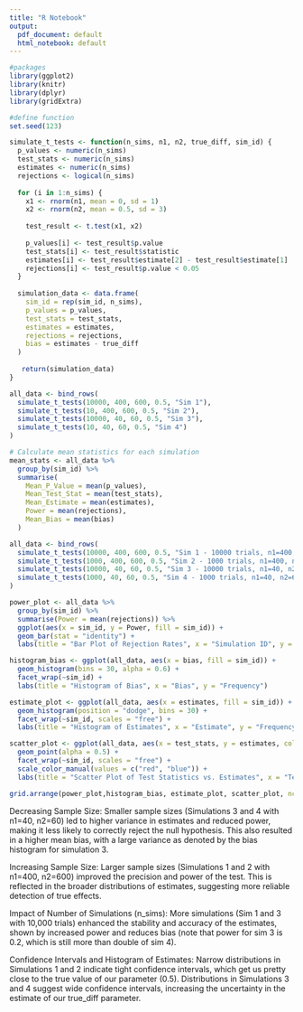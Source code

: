 ```yaml
---
title: "R Notebook"
output:
  pdf_document: default
  html_notebook: default
---
```



```r
#packages 
library(ggplot2)
library(knitr)
library(dplyr)
library(gridExtra)
```

```r
#define function 
set.seed(123) 

simulate_t_tests <- function(n_sims, n1, n2, true_diff, sim_id) {
  p_values <- numeric(n_sims)
  test_stats <- numeric(n_sims)
  estimates <- numeric(n_sims)
  rejections <- logical(n_sims)
  
  for (i in 1:n_sims) {
    x1 <- rnorm(n1, mean = 0, sd = 1)
    x2 <- rnorm(n2, mean = 0.5, sd = 3)
    
    test_result <- t.test(x1, x2)
    
    p_values[i] <- test_result$p.value
    test_stats[i] <- test_result$statistic
    estimates[i] <- test_result$estimate[2] - test_result$estimate[1] 
    rejections[i] <- test_result$p.value < 0.05
  }
  
  simulation_data <- data.frame(
    sim_id = rep(sim_id, n_sims),
    p_values = p_values,
    test_stats = test_stats,
    estimates = estimates,
    rejections = rejections,
    bias = estimates - true_diff
  )
  
   return(simulation_data)
}
```

```r
all_data <- bind_rows(
  simulate_t_tests(10000, 400, 600, 0.5, "Sim 1"),
  simulate_t_tests(10, 400, 600, 0.5, "Sim 2"),
  simulate_t_tests(10000, 40, 60, 0.5, "Sim 3"),
  simulate_t_tests(10, 40, 60, 0.5, "Sim 4")
)

# Calculate mean statistics for each simulation
mean_stats <- all_data %>%
  group_by(sim_id) %>%
  summarise(
    Mean_P_Value = mean(p_values),
    Mean_Test_Stat = mean(test_stats),
    Mean_Estimate = mean(estimates),
    Power = mean(rejections),
    Mean_Bias = mean(bias)
  )
```


```r
all_data <- bind_rows(
  simulate_t_tests(10000, 400, 600, 0.5, "Sim 1 - 10000 trials, n1=400, n2=600"),
  simulate_t_tests(1000, 400, 600, 0.5, "Sim 2 - 1000 trials, n1=400, n2=600"),
  simulate_t_tests(10000, 40, 60, 0.5, "Sim 3 - 10000 trials, n1=40, n2=60"),
  simulate_t_tests(1000, 40, 60, 0.5, "Sim 4 - 1000 trials, n1=40, n2=60")
)
```

```r
power_plot <- all_data %>%
  group_by(sim_id) %>%
  summarise(Power = mean(rejections)) %>%
  ggplot(aes(x = sim_id, y = Power, fill = sim_id)) +
  geom_bar(stat = "identity") +
  labs(title = "Bar Plot of Rejection Rates", x = "Simulation ID", y = "Power")

histogram_bias <- ggplot(all_data, aes(x = bias, fill = sim_id)) +
  geom_histogram(bins = 30, alpha = 0.6) +
  facet_wrap(~sim_id) +
  labs(title = "Histogram of Bias", x = "Bias", y = "Frequency")

estimate_plot <- ggplot(all_data, aes(x = estimates, fill = sim_id)) +
  geom_histogram(position = "dodge", bins = 30) +
  facet_wrap(~sim_id, scales = "free") +
  labs(title = "Histogram of Estimates", x = "Estimate", y = "Frequency")

scatter_plot <- ggplot(all_data, aes(x = test_stats, y = estimates, color = rejections)) +
  geom_point(alpha = 0.5) +
  facet_wrap(~sim_id, scales = "free") +
  scale_color_manual(values = c("red", "blue")) +
  labs(title = "Scatter Plot of Test Statistics vs. Estimates", x = "Test Statistic", y = "Estimate", color = "Hypothesis Test Result")

grid.arrange(power_plot,histogram_bias, estimate_plot, scatter_plot, ncol = 1)
```

Decreasing Sample Size: Smaller sample sizes (Simulations 3 and 4 with n1=40, n2=60) led to higher variance in estimates and reduced power, making it less likely to correctly reject the null hypothesis. This also resulted in a higher mean bias, with a large variance as denoted by the bias histogram for simulation 3.

Increasing Sample Size: Larger sample sizes (Simulations 1 and 2 with n1=400, n2=600) improved the precision and power of the test. This is reflected in the broader distributions of estimates, suggesting more reliable detection of true effects.

Impact of Number of Simulations (n_sims): More simulations (Sim 1 and 3 with 10,000 trials) enhanced the stability and accuracy of the estimates, shown by increased power and reduces bias (note that power for sim 3 is 0.2, which is still more than double of sim 4). 

Confidence Intervals and Histogram of Estimates: Narrow distributions in Simulations 1 and 2 indicate tight confidence intervals, which get us pretty close to the true value of our parameter (0.5). Distributions in Simulations 3 and 4 suggest wide confidence intervals, increasing the uncertainty in the estimate of our true_diff parameter.  

